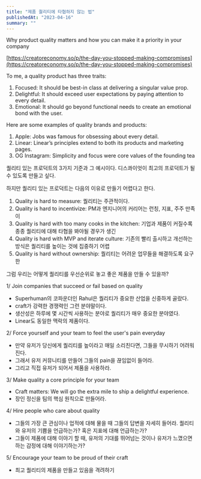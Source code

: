 ```yaml
---
title: "제품 퀄리티에 타협하지 않는 법"
publishedAt: "2023-04-16"
summary: ""
---
```


Why product quality matters and how you can make it a priority in your company

[https://creatoreconomy.so/p/the-day-you-stopped-making-compromises](https://creatoreconomy.so/p/the-day-you-stopped-making-compromises)

To me, a quality product has three traits:

1.  Focused: It should be best-in class at delivering a singular value prop.
2.  Delightful: It should exceed user expectations by paying attention to every detail.
3.  Emotional: It should go beyond functional needs to create an emotional bond with the user.

Here are some examples of quality brands and products:

1.  Apple: Jobs was famous for obsessing about every detail.
2.  Linear: Linear’s principles extend to both its products and marketing pages.
3.  OG Instagram: Simplicity and focus were core values of the founding tea

퀄리티 있는 프로덕트의 3가지 기준과 그 예시이다. 디스콰이엇이 최고의 프로덕트가 될 수 있도록 만들고 싶다.

하지만 퀄리티 있는 프로덕트는 다음의 이유로 만들기 어렵다고 한다.

1.  Quality is hard to measure: 퀄리티는 주관적이다.
2.  Quality is hard to incentivize: PM과 엔지니어의 커리어는 런칭, 지표, 주주 만족이
3.  Quality is hard with too many cooks in the kitchen: 기업과 제품이 커질수록 종종 퀄리티에 대해 타협을 봐야될 경우가 생긴
4.  Quality is hard with MVP and iterate culture: 기존의 빨리 출시하고 개선하는 방식은 퀄리티를 높이는 것에 집중하기 어렵
5.  Quality is hard without ownership: 퀄리티는 어려운 업무들을 해결하도록 요구한

그럼 우리는 어떻게 퀄리티를 우선순위로 놓고 좋은 제품을 만들 수 있을까?

1/ Join companies that succeed or fail based on quality

-   Superhuman의 코파운더인 Rahul은 퀄리티가 중요한 산업을 신중하게 골랐다.
-   craft가 강력한 경쟁력인 그런 분야말이다.
-   생산성은 하루에 몇 시간씩 사용하는 분야로 퀄리티가 매우 중요한 분야였다.
-   Linear도 동일한 맥락의 제품이다.

2/ Force yourself and your team to feel the user's pain everyday

-   만약 유저가 당신에게 퀄리티를 높이라고 매일 소리친다면, 그들을 무시하기 어려워진다.
-   그래서 유저 커뮤니티를 만들어 그들의 pain을 끊임없이 들어라.
-   그리고 직접 유저가 되어서 제품을 사용하라.

3/ Make quality a core principle for your team

-   Craft matters: We will go the extra mile to ship a delightful experience.
-   장인 정신을 팀의 핵심 원칙으로 만들어라.

4/ Hire people who care about quality

-   그들의 가장 큰 관심이나 업적에 대해 물을 때 그들의 답변을 자세히 들어라. 퀄리티와 유저의 기쁨을 언급하는가? 혹은 지표에 대해 언급하는가?
-   그들이 제품에 대해 이야기 할 때, 유저의 기대를 뛰어넘는 것이나 유저가 느꼈으면 하는 감정에 대해 이야기하는가?

5/ Encourage your team to be proud of their craft

-   최고 퀄리티의 제품을 만들고 있음을 격려하기
